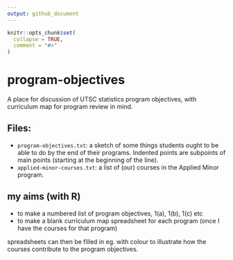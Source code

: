 ```yaml
---
output: github_document
---
```


<!-- README.md is generated from README.Rmd. Please edit that file -->

```r
knitr::opts_chunk$set(
  collapse = TRUE,
  comment = "#>"
)
```
# program-objectives

A place for discussion of UTSC statistics program objectives, with curriculum map for program review in mind.

## Files:

- `program-objectives.txt`: a sketch of some things students ought to be able to do by the end of their programs. Indented points are subpoints of main points (starting at the beginning of the line).
- `applied-minor-courses.txt`: a list of (our) courses in the Applied Minor program.

## my aims (with R)

- to make a numbered list of program objectives, 1(a), 1(b), 1(c) etc
- to make a blank curriculum map spreadsheet for each program (once I have the courses for that program)

spreadsheets can then be filled in eg. with colour to illustrate how the courses contribute to the program objectives.

